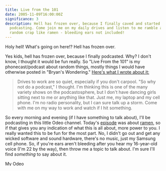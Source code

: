 ```yaml
---
title: Live from the 101
date: 2005-11-09T16:00:00Z
significance: 3
description: Hell has frozen over, because I finally caved and started
  podcasting. Come join me on my daily drives and listen to me ramble about
  random crap like ramen - bleeding ears not included!
---
```


Holy hell! What's going on here!? Hell has frozen over.

Yes kids, hell has frozen over, because I finally podcasted. Why? I don't know, I thought it would be fun really. So "Live From the 101" is my phonecast/podcast about random things, mostly things I would have otherwise posted in "Bryan's Wondering." [Here's what I wrote about it:][1]

> Drives to work are so quiet, especially if you don't carpool. "So why not do a podcast," I thought. I'm thinking this is one of the many variety shows on the podcastosphere, but I don't have dancing girls sitting next to me or anything like that. Just me, my laptop and my cell phone. I'm no radio personality, but I can sure talk up a storm. Come with me on my way to work and watch if I hit something.

So every morning and evening (if I have something to talk about), I'll be podcasting in this little Odeo channel. Today's [episode][2] was about [ramen][3], so if that gives you any indication of what this is all about, more power to you. I really wanted this to be fun for the most part. No, I didn't go out and get any wicked software and sound hardware, there's no music, just my Samsung cell phone. So, if you're ears aren't bleeding after you hear my 16-year-old voice (I'm 22 by the way), then throw me a topic to talk about. I'm sure I'll find _something_ to say about it.

[<img src="http://odeo.com/img/badge-channel-black.gif" border="0" width="80" height="15" alt="My Odeo Channel" />][4]

[1]: http://www.odeo.com/channel/36725/view
[2]: http://www.odeo.com/audio/398402/view
[3]: http://www.audblog.com/media/87404/265330.mp3
[4]: http://odeo.com/channel/36725/view
